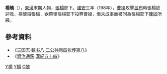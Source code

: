 '''楊醜'''（{{bd||？|198年|catIdx=Y楊}}），[[東漢|東漢]]末期人物，[[張楊_(東漢)|張楊]]部下。[[建安|建安]]三年（198年），[[曹操|曹操]]攻擊[[呂布|呂布]]時張楊欲迎救，楊醜殺張楊，欲帶領張楊部下投奔曹操，但未成事而被同為張楊部下[[眭固|眭固]]所殺。

==參考資料==
* 《[[三国志|三国志]]·[[s:三國志/卷08|魏书八·二公孙陶四张传第八]]》
* 《[[資治通鑑|資治通鑑]]·[[s:資治通鑑/卷062|漢紀五十四]]》


{{汉朝人物小作品}}
[[Category:東漢軍事人物|Y楊]]
[[Category:三國軍事人物|Y楊]]
[[Category:楊姓|C醜]]